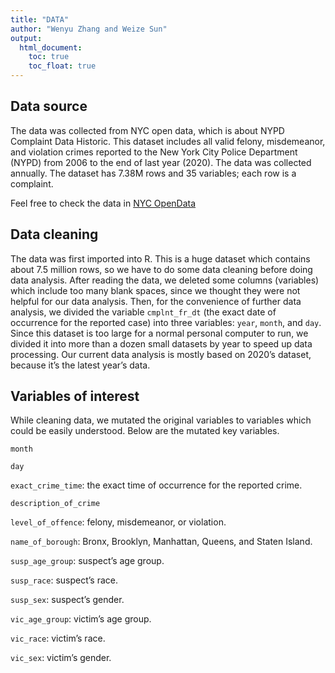 ```yaml
---
title: "DATA"
author: "Wenyu Zhang and Weize Sun"
output: 
  html_document:
    toc: true
    toc_float: true
---
```


## Data source

The data was collected from NYC open data, which is about NYPD Complaint Data Historic. This dataset includes all valid felony, misdemeanor, and violation crimes reported to the New York City Police Department (NYPD) from 2006 to the end of last year (2020). The data was collected annually. The dataset has 7.38M rows and 35 variables; each row is a complaint.

Feel free to check the data in [NYC OpenData](https://data.cityofnewyork.us/Public-Safety/NYPD-Complaint-Data-Historic/qgea-i56i)



## Data cleaning

The data was first imported into R. This is a huge dataset which contains about 7.5 million rows, so we have to do some data cleaning before doing data analysis. After reading the data, we deleted some columns (variables) which include too many blank spaces, since we thought they were not helpful for our data analysis. Then, for the convenience of further data analysis, we divided the variable `cmplnt_fr_dt` (the exact date of occurrence for the reported case) into three variables: `year`, `month`, and `day`. Since this dataset is too large for a normal personal computer to run, we divided it into more than a dozen small datasets by year to speed up data processing. Our current data analysis is mostly based on 2020’s dataset, because it’s the latest year's data.


## Variables of interest
While cleaning data, we mutated the original variables to variables which could be easily understood. Below are the mutated key variables.

`month`

`day`

`exact_crime_time`: the exact time of occurrence for the reported crime.

`description_of_crime`

`level_of_offence`: felony, misdemeanor, or violation.

`name_of_borough`: Bronx, Brooklyn, Manhattan, Queens, and Staten Island.

`susp_age_group`: suspect’s age group.

`susp_race`: suspect’s race.

`susp_sex`: suspect’s gender.

`vic_age_group`: victim’s age group.

`vic_race`: victim’s race.

`vic_sex`: victim’s gender.



